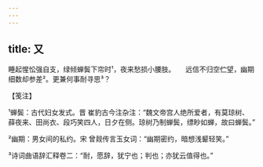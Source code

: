 ```yaml
---
---
---
```

title: 又
---







睡起惺忪强自支，绿倾蝉鬓下帘时¹，夜来愁损小腰肢。　　远信不归空伫望，幽期细数却参差²。更兼何事耐寻思³？





【笺注】


¹蝉鬓：古代妇女发式。晋 崔豹古今注杂注：“魏文帝宫人绝所爱者，有莫琼树、薛夜来、田尚衣、段巧笑四人，日夕在侧。琼树乃制蝉鬓，缥眇如蝉，故曰蝉鬓。”

²幽期：男女间的私约。宋 曾觌传言玉女词：“幽期密约，暗想浅颦轻笑。”

³诗词曲语辞汇释卷二：“耐，愿辞，犹宁也；判也；亦犹云值得也。”